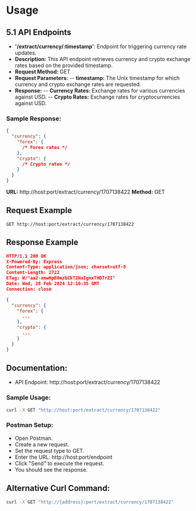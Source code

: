 # Usage

## 5.1 API Endpoints

- **'/extract/currency/:timestamp'**: Endpoint for triggering currency rate updates.
- **Description:** This API endpoint retrieves currency and crypto exchange rates based on the provided timestamp.
- **Request Method:** GET
- **Request Parameters:**
-- **timestamp:** The Unix timestamp for which currency and crypto exchange rates are requested.
- **Response:**
-- **Currency Rates:** Exchange rates for various currencies against USD.
-- **Crypto Rates:** Exchange rates for cryptocurrencies against USD.

### **Sample Response:**

```json
{
  "currency": {
    "forex": {
      /* Forex rates */
    },
    "crypto": {
      /* Crypto rates */
    }
  }
}
```

**URL:** http://host:port/extract/currency/1707138422
**Method:** GET

## Request Example

```http
GET http://host:port/extract/currency/1707138422
```

## Response Example

```json
HTTP/1.1 200 OK
X-Powered-By: Express
Content-Type: application/json; charset=utf-8
Content-Length: 2722
ETag: W/"aa2-xmwHpB0mzbCkT2NoIgnxTHD7rZI"
Date: Wed, 28 Feb 2024 12:16:35 GMT
Connection: close

{
  "currency": {
    "forex": {
      ...
    },
    "crypto": {
      ...
    }
  }
}
```

## Documentation:

- API Endpoint: http://host:port/extract/currency/1707138422

### Sample Usage:

```bash
curl -X GET "http://host:port/extract/currency/1707138422"
```
### Postman Setup:
- Open Postman.
- Create a new request.
- Set the request type to GET.
- Enter the URL: http://host:port/endpoint
- Click "Send" to execute the request.
- You should see the response.

## Alternative Curl Command:

```bash
curl -X GET "http://{address}:port/extract/currency/1707138422"
```
